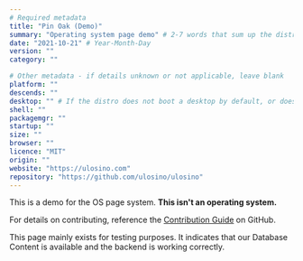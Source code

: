 ```yaml
---
# Required metadata
title: "Pin Oak (Demo)"
summary: "Operating system page demo" # 2-7 words that sum up the distribution
date: "2021-10-21" # Year-Month-Day
version: ""
category: ""

# Other metadata - if details unknown or not applicable, leave blank
platform: ""
descends: ""
desktop: "" # If the distro does not boot a desktop by default, or doesn't ship one, leave 'desktop' blank
shell: ""
packagemgr: ""
startup: ""
size: ""
browser: ""
licence: "MIT"
origin: ""
website: "https://ulosino.com"
repository: "https://github.com/ulosino/ulosino"
---
```


This is a demo for the OS page system. **This isn't an operating system.**

For details on contributing, reference the [Contribution Guide](https://github.com/ulosino/ulosino/blob/main/CONTRIBUTING.md) on GitHub.

This page mainly exists for testing purposes. It indicates that our Database Content is available and the backend is working correctly.
